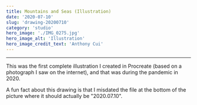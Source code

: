 ```yaml
---
title: Mountains and Seas (Illustration)
date: '2020-07-10'
slug: 'drawing-20200710'
category: 'studio'
hero_image: './IMG_0275.jpg'
hero_image_alt: 'Illustration'
hero_image_credit_text: 'Anthony Cui'
---
```


---

This was the first complete illustration I created in Procreate (based on a photograph I saw on the internet), and that was during the pandemic in 2020.

A fun fact about this drawing is that I misdated the file at the bottom of the picture where it should actually be "2020.07.10".
